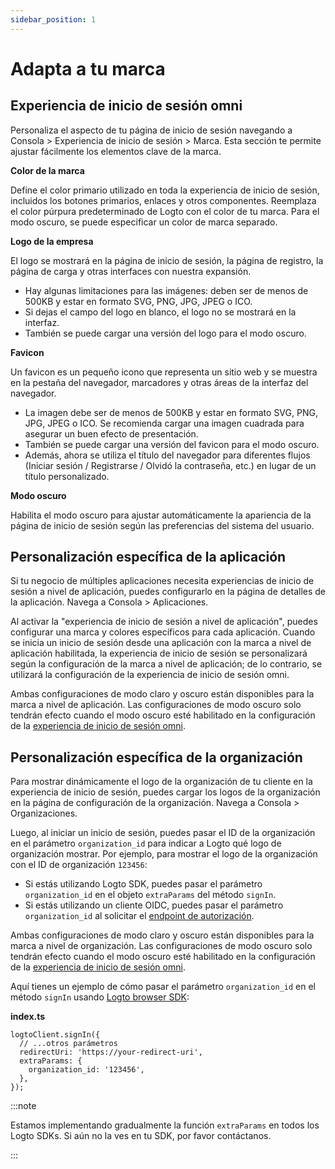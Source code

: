 ```yaml
---
sidebar_position: 1
---
```


# Adapta a tu marca

## Experiencia de inicio de sesión omni

Personaliza el aspecto de tu página de inicio de sesión navegando a <CloudLink to="/sign-in-experience/branding">Consola > Experiencia de inicio de sesión > Marca</CloudLink>. Esta sección te permite ajustar fácilmente los elementos clave de la marca.

**Color de la marca**

Define el color primario utilizado en toda la experiencia de inicio de sesión, incluidos los botones primarios, enlaces y otros componentes. Reemplaza el color púrpura predeterminado de Logto con el color de tu marca. Para el modo oscuro, se puede especificar un color de marca separado.

**Logo de la empresa**

El logo se mostrará en la página de inicio de sesión, la página de registro, la página de carga y otras interfaces con nuestra expansión.

- Hay algunas limitaciones para las imágenes: deben ser de menos de 500KB y estar en formato SVG, PNG, JPG, JPEG o ICO.
- Si dejas el campo del logo en blanco, el logo no se mostrará en la interfaz.
- También se puede cargar una versión del logo para el modo oscuro.

**Favicon**

Un favicon es un pequeño icono que representa un sitio web y se muestra en la pestaña del navegador, marcadores y otras áreas de la interfaz del navegador.

- La imagen debe ser de menos de 500KB y estar en formato SVG, PNG, JPG, JPEG o ICO. Se recomienda cargar una imagen cuadrada para asegurar un buen efecto de presentación.
- También se puede cargar una versión del favicon para el modo oscuro.
- Además, ahora se utiliza el título del navegador para diferentes flujos (Iniciar sesión / Registrarse / Olvidó la contraseña, etc.) en lugar de un título personalizado.

**Modo oscuro**

Habilita el modo oscuro para ajustar automáticamente la apariencia de la página de inicio de sesión según las preferencias del sistema del usuario.

## Personalización específica de la aplicación

Si tu negocio de múltiples aplicaciones necesita experiencias de inicio de sesión a nivel de aplicación, puedes configurarlo en la página de detalles de la aplicación. Navega a <CloudLink to="/applications">Consola > Aplicaciones</CloudLink>.

Al activar la "experiencia de inicio de sesión a nivel de aplicación", puedes configurar una marca y colores específicos para cada aplicación. Cuando se inicia un inicio de sesión desde una aplicación con la marca a nivel de aplicación habilitada, la experiencia de inicio de sesión se personalizará según la configuración de la marca a nivel de aplicación; de lo contrario, se utilizará la configuración de la experiencia de inicio de sesión omni.

Ambas configuraciones de modo claro y oscuro están disponibles para la marca a nivel de aplicación. Las configuraciones de modo oscuro solo tendrán efecto cuando el modo oscuro esté habilitado en la configuración de la [experiencia de inicio de sesión omni](#omni-sign-in-experience).

## Personalización específica de la organización

Para mostrar dinámicamente el logo de la organización de tu cliente en la experiencia de inicio de sesión, puedes cargar los logos de la organización en la página de configuración de la organización. Navega a <CloudLink to="/organizations">Consola > Organizaciones</CloudLink>.

Luego, al iniciar un inicio de sesión, puedes pasar el ID de la organización en el parámetro `organization_id` para indicar a Logto qué logo de organización mostrar. Por ejemplo, para mostrar el logo de la organización con el ID de organización `123456`:

- Si estás utilizando Logto SDK, puedes pasar el parámetro `organization_id` en el objeto `extraParams` del método `signIn`.
- Si estás utilizando un cliente OIDC, puedes pasar el parámetro `organization_id` al solicitar el [endpoint de autorización](https://openid.net/specs/openid-connect-core-1_0.html#AuthorizationEndpoint).

Ambas configuraciones de modo claro y oscuro están disponibles para la marca a nivel de organización. Las configuraciones de modo oscuro solo tendrán efecto cuando el modo oscuro esté habilitado en la configuración de la [experiencia de inicio de sesión omni](#omni-sign-in-experience).

Aquí tienes un ejemplo de cómo pasar el parámetro `organization_id` en el método `signIn` usando [Logto browser SDK](/quick-starts/vanilla-js/#implement-sign-in-and-sign-out):

**index.ts**

```tsx
logtoClient.signIn({
  // ...otros parámetros
  redirectUri: 'https://your-redirect-uri',
  extraParams: {
    organization_id: '123456',
  },
});
```

:::note

Estamos implementando gradualmente la función `extraParams` en todos los Logto SDKs. Si aún no la ves en tu SDK, por favor contáctanos.

:::
